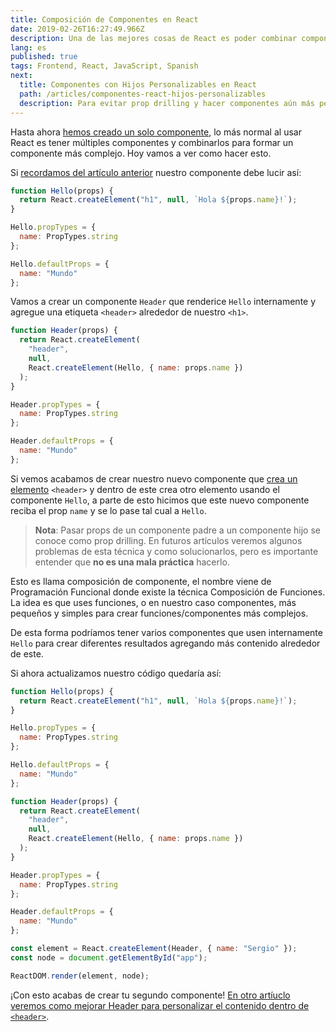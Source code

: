 ```yaml
---
title: Composición de Componentes en React
date: 2019-02-26T16:27:49.966Z
description: Una de las mejores cosas de React es poder combinar componentes para crear nuevo componentes más complejos
lang: es
published: true
tags: Frontend, React, JavaScript, Spanish
next:
  title: Componentes con Hijos Personalizables en React
  path: /articles/componentes-react-hijos-personalizables
  description: Para evitar prop drilling y hacer componentes aún más personalizables vamos a ver como usar un prop para cambiar el contenido de un componentes de React.
---
```


Hasta ahora [hemos creado un solo componente](/articles/componentes-con-react), lo más normal al usar React es tener múltiples componentes y combinarlos para formar un componente más complejo. Hoy vamos a ver como hacer esto.

Si [recordamos del artículo anterior](/articles/tipos-datos-react) nuestro componente debe lucir así:

```js
function Hello(props) {
  return React.createElement("h1", null, `Hola ${props.name}!`);
}

Hello.propTypes = {
  name: PropTypes.string
};

Hello.defaultProps = {
  name: "Mundo"
};
```

Vamos a crear un componente `Header` que renderice `Hello` internamente y agregue una etiqueta `<header>` alrededor de nuestro `<h1>`.

```js
function Header(props) {
  return React.createElement(
    "header",
    null,
    React.createElement(Hello, { name: props.name })
  );
}

Header.propTypes = {
  name: PropTypes.string
};

Header.defaultProps = {
  name: "Mundo"
};
```

Si vemos acabamos de crear nuestro nuevo componente que [crea un elemento](/articles/hola-mundo-react) `<header>` y dentro de este crea otro elemento usando el componente `Hello`, a parte de esto hicimos que este nuevo componente reciba el prop `name` y se lo pase tal cual a `Hello`.

> **Nota**: Pasar props de un componente padre a un componente hijo se conoce como prop drilling. En futuros artículos veremos algunos problemas de esta técnica y como solucionarlos, pero es importante entender que **no es una mala práctica** hacerlo.

Esto es llama composición de componente, el nombre viene de Programación Funcional donde existe la técnica Composición de Funciones. La idea es que uses funciones, o en nuestro caso componentes, más pequeños y simples para crear funciones/componentes más complejos.

De esta forma podríamos tener varios componentes que usen internamente `Hello` para crear diferentes resultados agregando más contenido alrededor de este.

Si ahora actualizamos nuestro código quedaría así:

```js
function Hello(props) {
  return React.createElement("h1", null, `Hola ${props.name}!`);
}

Hello.propTypes = {
  name: PropTypes.string
};

Hello.defaultProps = {
  name: "Mundo"
};

function Header(props) {
  return React.createElement(
    "header",
    null,
    React.createElement(Hello, { name: props.name })
  );
}

Header.propTypes = {
  name: PropTypes.string
};

Header.defaultProps = {
  name: "Mundo"
};

const element = React.createElement(Header, { name: "Sergio" });
const node = document.getElementById("app");

ReactDOM.render(element, node);
```

¡Con esto acabas de crear tu segundo componente! [En otro artíuclo veremos como mejorar Header para personalizar el contenido dentro de `<header>`](/articles/componentes-react-hijos-personalizables).
